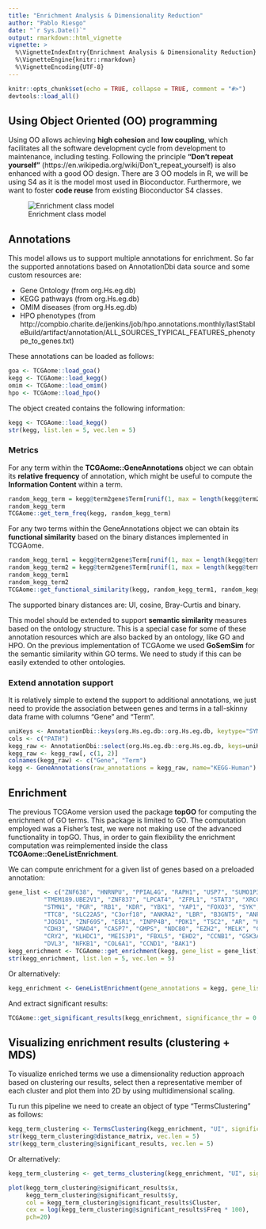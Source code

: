 ```yaml
---
title: "Enrichment Analysis & Dimensionality Reduction"
author: "Pablo Riesgo"
date: "`r Sys.Date()`"
output: rmarkdown::html_vignette
vignette: >
  %\VignetteIndexEntry{Enrichment Analysis & Dimensionality Reduction}
  %\VignetteEngine{knitr::rmarkdown}
  %\VignetteEncoding{UTF-8}
---
```


```r
knitr::opts_chunk$set(echo = TRUE, collapse = TRUE, comment = "#>")
devtools::load_all()
```

## Using Object Oriented (OO) programming

Using OO allows achieving **high cohesion** and **low coupling**, which facilitates all the software development cycle from development to maintenance, including testing. Following the principle **"Don't repeat yourself"** (https://en.wikipedia.org/wiki/Don't_repeat_yourself) is also enhanced with a good OO design. There are 3 OO models in R, we will be using S4 as it is the model most used in Bioconductor. Furthermore, we want to foster **code reuse** from existing Bioconductor S4 classes.

![Enrichment class model](figures/enrichment_class_model.png)

## Annotations

This model allows us to support multiple annotations for enrichment. So far the supported annotations based on AnnotationDbi data source and some custom resources are:

* Gene Ontology (from org.Hs.eg.db)
* KEGG pathways (from org.Hs.eg.db)
* OMIM diseases (from org.Hs.eg.db)
* HPO phenotypes (from http://compbio.charite.de/jenkins/job/hpo.annotations.monthly/lastStableBuild/artifact/annotation/ALL_SOURCES_TYPICAL_FEATURES_phenotype_to_genes.txt)

These annotations can be loaded as follows:
```r
goa <- TCGAome::load_goa()
kegg <- TCGAome::load_kegg()
omim <- TCGAome::load_omim()
hpo <- TCGAome::load_hpo()
```

The object created contains the following information:
```r
kegg <- TCGAome::load_kegg()
str(kegg, list.len = 5, vec.len = 5)
```

### Metrics

For any term within the **TCGAome::GeneAnnotations** object we can obtain its **relative frequency** of annotation, which might be useful to compute the **Information Content** within a term.

```r
random_kegg_term = kegg@term2gene$Term[runif(1, max = length(kegg@term2gene$Term))]
random_kegg_term
TCGAome::get_term_freq(kegg, random_kegg_term) 
```

For any two terms within the GeneAnnotations object we can obtain its **functional similarity** based on the binary distances implemented in TCGAome.

```r
random_kegg_term1 = kegg@term2gene$Term[runif(1, max = length(kegg@term2gene$Term))]
random_kegg_term2 = kegg@term2gene$Term[runif(1, max = length(kegg@term2gene$Term))]
random_kegg_term1
random_kegg_term2
TCGAome::get_functional_similarity(kegg, random_kegg_term1, random_kegg_term2, distance_measure = "UI")
```

The supported binary distances are: UI, cosine, Bray-Curtis and binary.

This model should be extended to support **semantic similarity** measures based on the ontology structure. This is a special case for some of these annotation resources which are also backed by an ontology, like GO and HPO. On the previous implementation of TCGAome we used **GoSemSim** for the semantic similarity within GO terms. We need to study if this can be easily extended to other ontologies.

### Extend annotation support

It is relatively simple to extend the support to additional annotations, we just need to provide the association between genes and terms in a tall-skinny data frame with columns "Gene" and "Term".
```r
uniKeys <- AnnotationDbi::keys(org.Hs.eg.db::org.Hs.eg.db, keytype="SYMBOL")
cols <- c("PATH")
kegg_raw <- AnnotationDbi::select(org.Hs.eg.db::org.Hs.eg.db, keys=uniKeys, columns=cols, keytype="SYMBOL")
kegg_raw <- kegg_raw[, c(1, 2)]
colnames(kegg_raw) <- c("Gene", "Term")
kegg <- GeneAnnotations(raw_annotations = kegg_raw, name="KEGG-Human")
```


## Enrichment

The previous TCGAome version used the package **topGO** for computing the enrichment of GO terms. This package is limited to GO. The computation employed was a Fisher's test, we were not making use of the advanced functionality in topGO. Thus, in order to gain flexibility the enrichment computation was reimplemented inside the class **TCGAome::GeneListEnrichment**.

We can compute enrichment for a given list of genes based on a preloaded annotation:

```r
gene_list <- c("ZNF638", "HNRNPU", "PPIAL4G", "RAPH1", "USP7", "SUMO1P3",
          "TMEM189.UBE2V1", "ZNF837", "LPCAT4", "ZFPL1", "STAT3", "XRCC1",
          "STMN1", "PGR", "RB1", "KDR", "YBX1", "YAP1", "FOXO3", "SYK", "RAB17",
          "TTC8", "SLC22A5", "C3orf18", "ANKRA2", "LBR", "B3GNT5", "ANP32E",
          "JOSD1", "ZNF695", "ESR1", "INPP4B", "PDK1", "TSC2", "AR", "HSPA1A",
          "CDH3", "SMAD4", "CASP7", "GMPS", "NDC80", "EZH2", "MELK", "CDC45",
          "CRY2", "KLHDC1", "MEIS3P1", "FBXL5", "EHD2", "CCNB1", "GSK3A",
          "DVL3", "NFKB1", "COL6A1", "CCND1", "BAK1")
kegg_enrichment <- TCGAome::get_enrichment(kegg, gene_list = gene_list)
str(kegg_enrichment, list.len = 5, vec.len = 5)
```

Or alternatively:
```r
kegg_enrichment <- GeneListEnrichment(gene_annotations = kegg, gene_list = gene_list)
```

And extract significant results:

```r
TCGAome::get_significant_results(kegg_enrichment, significance_thr = 0.05, adj_method = "none")
```


## Visualizing enrichment results (clustering + MDS)

To visualize enriched terms we use a dimensionality reduction approach based on clustering our results, select then a representative member of each cluster and plot them into 2D by using multidimensional scaling.

Tu run this pipeline we need to create an object of type "TermsClustering" as follows:

```r
kegg_term_clustering <- TermsClustering(kegg_enrichment, "UI", significance_thr = 0.05, adj_method = "none")
str(kegg_term_clustering@distance_matrix, vec.len = 5)
str(kegg_term_clustering@significant_results, vec.len = 5)
```

Or alternatively:
```r
kegg_term_clustering <- get_terms_clustering(kegg_enrichment, "UI", significance_thr = 0.05, adj_method = "none")
```


```r
plot(kegg_term_clustering@significant_results$x, 
     kegg_term_clustering@significant_results$y, 
     col = kegg_term_clustering@significant_results$Cluster, 
     cex = log(kegg_term_clustering@significant_results$Freq * 100), 
     pch=20)
```


